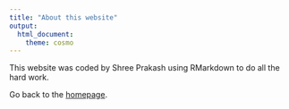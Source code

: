 ```yaml
---
title: "About this website"
output:  
  html_document:
    theme: cosmo
---
```


This website was coded by Shree Prakash using RMarkdown to do all the hard work. 

Go back to the [homepage](index.html). 